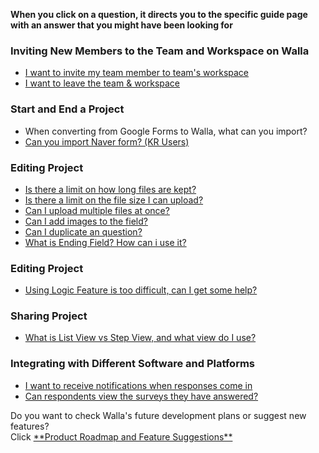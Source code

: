 
<Callout type='info' emoji="🔔">**When you click on a question, it directs you to the specific guide page with an answer that you might have been looking for**</Callout>

### Inviting New Members to the Team and Workspace on Walla

- [I want to invite my team member to team's workspace](https://www.notion.so/Invite-to-Team-and-Workspace-4af102e894164ee889931f770f1ae026?pvs=21)
- [I want to leave the team & workspace](https://www.notion.so/Manage-Team-or-Workspace-8db816c68a044ff0bcab0ffe8134375c?pvs=21)

### Start and End a Project

- When converting from Google Forms to Walla, what can you import?
- [Can you import Naver form? (KR Users)](https://www.notion.so/Create-an-Project-and-Stop-Receiving-Responses-49ae37c7e5ad4d8b8bdf36535874e51c?pvs=21)

### Editing Project

- [Is there a limit on how long files are kept?](https://www.notion.so/Edit-Project-1-Setting-Up-Fields-727491e18e0c49a0ae1044e0c45d00d6?pvs=21)
- [Is there a limit on the file size I can upload?](https://www.notion.so/Edit-Project-1-Setting-Up-Fields-727491e18e0c49a0ae1044e0c45d00d6?pvs=21)
- [Can I upload multiple files at once?](https://www.notion.so/Edit-Project-1-Setting-Up-Fields-727491e18e0c49a0ae1044e0c45d00d6?pvs=21)
- [Can I add images to the field?](https://www.notion.so/Edit-Project-1-Setting-Up-Fields-727491e18e0c49a0ae1044e0c45d00d6?pvs=21)
- [Can I duplicate an question?](https://www.notion.so/Edit-Project-1-Setting-Up-Fields-727491e18e0c49a0ae1044e0c45d00d6?pvs=21)
- [What is Ending Field? How can i use it?](https://www.notion.so/Editing-Project-Ending-Field-f4739763144b4e9d9ef2e9fa05fd01b0?pvs=21)

### Editing Project

- [Using Logic Feature is too difficult, can I get some help?](https://www.notion.so/Edit-Project-2-Setting-Logic-fd69364861574f2d9d6462b380c6d199?pvs=21)

### Sharing Project

- [What is List View vs Step View, and what view do I use?](https://www.notion.so/Sharing-Project-e11767e327c54273be98c125b1cb9d32?pvs=21)

### Integrating with Different Software and Platforms

- [I want to receive notifications when responses come in](https://www.notion.so/Integrating-with-Different-Tools-0863eefc3c864b0083825e0919219b49?pvs=21)
- [Can respondents view the surveys they have answered?](https://www.notion.so/Integrating-with-Different-Tools-0863eefc3c864b0083825e0919219b49?pvs=21)


<Callout type='info' emoji="🔔">
    Do you want to check Walla's future development plans or suggest new features? <br/>Click <a
    href='https://google.com'
    target="_blank"
    rel="noopener noreferrer"
    style={{textDecoration: 'underline'}}>**Product
    Roadmap and Feature Suggestions**</a>
</Callout>